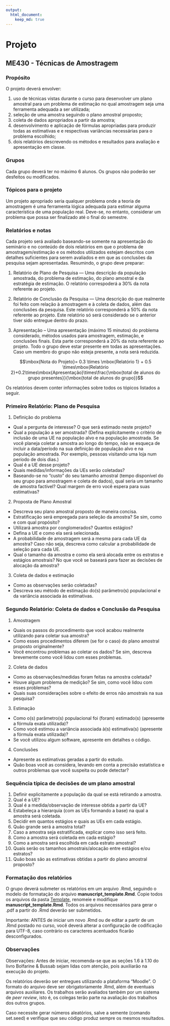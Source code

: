 ```yaml
---
output: 
  html_document:
    keep_md: true
---
```


# Projeto

## ME430 - Técnicas de Amostragem

### Propósito

O projeto deverá envolver:

1. uso de técnicas vistas durante o curso para desenvolver um plano amostral para um problema de estimação no qual amostragem seja uma ferramenta adequada a ser utilizada;
2. seleção de uma amostra seguindo o plano amostral proposto;
3. coleta de dados apropriados a partir da amostra;
4. desenvolvimento e aplicação de fórmulas apropriadas para produzir todas as estimativas e e respectivas variâncias necessárias para o problema escolhido;
5. dois relatórios descrevendo os métodos e resultados para avaliação e apresentação em classe. 


### Grupos

Cada grupo deverá ter no máximo 6 alunos. Os grupos não poderão ser desfeitos ou modificados.

### Tópicos para o projeto

  Um projeto apropriado seria qualquer problema onde a teoria de amostragem é uma ferramenta lógica adequada para estimar alguma característica de uma população real. Deve-se, no entanto, considerar um problema que possa ser finalizado até o final do semestre. 

### Relatórios e notas

  Cada projeto será avaliado baseando-se somente na apresentação do seminário e no conteúdo de dois relatórios em que o problema de amostragem/estimação e os métodos utilizados estejam descritos com detalhes suficientes para serem avaliados e em que as conclusões da pesquisa sejam apresentadas.  Resumindo, o grupo deve preparar:
  
1. Relatório de Plano de Pesquisa --- Uma descrição da população amostrada, do problema de estimação, do plano amostral e da estratégia de estimação. O relatório correspoderá a 30% da nota referente ao projeto. 
2. Relatório de Conclusão da Pesquisa --- Uma descrição do que realmente foi feito com relação à amostragem e à coleta de dados, além das conclusões da pesquisa. Este relatório corresponderá a 50% da nota referente ao projeto. Este relatório só será considerado se o anterior tiver sido entregue dentro do prazo.

3. Apresentação – Uma apresentação (máximo 15 minutos) do problema considerado, métodos usados para amostragem, estimação, e conclusões finais. Esta parte corresponderá a 20% da nota referente ao projeto. Todo o grupo deve estar presente em todas as apresentações. Caso um membro do grupo não esteja presente, a nota será reduzida.

$$\mbox{Nota do Projeto}= 0.3 \times \mbox{Relatório 1} + 0.5 \times\mbox{Relatório 2}+0.2\times\mbox{Apresentação}\times\frac{\mbox{total de alunos do grupo presentes}}{\mbox{total de alunos do grupo}}$$

Os relatórios devem conter informações sobre todos os tópicos listados a seguir.

### Primeiro Relatório: Plano de Pesquisa

1.   Definição do problema
*	Qual a pergunta de interesse? O que será estimado neste projeto?
*	Qual a população a ser amostrada?  (Defina explicitamente o critério de inclusão de uma UE na população alvo e na população amostrada. Se você planeja coletar a amostra ao longo do tempo, não se esqueça de incluir a data/período na sua definição de população alvo e na população amostrada.  Por exemplo, pessoas visitando uma loja num período de dois dias.) 
*	Qual é a UE desse projeto? 
*	Quais medidas/informações da UEs serão coletadas? 
*	Baseando-se no “custo” do seu tamanho amostral (tempo disponível do seu grupo para amostragem e coleta de dados), qual seria um tamanho de amostra factível? Qual margem de erro você espera para suas estimativas? 

2.	Proposta de Plano Amostral
*	Descreva seu plano amostral proposto de maneira concisa. 
*	Estratificação será empregada para seleção da amostra? Se sim, como e com qual propósito?
*	Utilizará amostra por conglomerados?  Quantos estágios?
*	Defina a UE e como ela será selecionada.
*	A probabilidade de amostragem será a mesma para cada UE da amostra? Caso não seja, descreva como calcular a probabilidade de seleção para cada UE. 
*	Qual o tamanho da amostra e como ela será alocada entre os estratos e estágios amostrais? No que você se baseará para fazer as decisões de alocação da amostra?


3.	Coleta de dados e estimação
*	Como as observações serão coletadas? 
*	Descreva seu método de estimação do(s) parâmetro(s) populacional e da variância associada às estimativas.

### Segundo Relatório: Coleta de dados e Conclusão da Pesquisa


1.  Amostragem 
*	Quais os passos do procedimento que você acabou realmente utilizando para coletar sua amostra?
*	Como esses procedimentos diferem (se for o caso) do plano amostral proposto originalmente?
*	Você encontrou problemas ao coletar os dados?  Se sim, descreva brevemente como você lidou com esses problemas.

2.	Coleta de dados
*	Como as observações/medidas foram feitas na amostra coletada?
*	Houve algum problema de medição? Se sim, como você lidou com esses problemas?
*	Quais suas considerações sobre o efeito de erros não amostrais na sua pesquisa?

3.	Estimação
*	Como o(s) parâmetro(s) populacional foi (foram) estimado(s) (apresente a fórmula exata utilizada)?
*	Como você estimou a variância associada à(s) estimativa(s) (apresente a fórmula exata utilizada)?
* Se você utilizou algum software, apresente em detalhes o código.


4.	Conclusões
*	Apresente as estimativas geradas a partir do estudo.
*	Quão boas você as considera, levando em conta a precisão estatística e outros problemas que você suspeita ou pode detectar?


### Sequência típica de decisões de um plano amostral

1. Definir explicitamente a população da qual se está retirando a amostra. 
2. Qual é a UE? 
3. Qual é a medida/observação de interesse obtida a partir da UE?
4. Estabeleça a hierarquia (com as UEs formando a base) na qual a amostra será coletada. 
5. Decidir em quantos estágios e quais as UEs em cada estágio.
6. Quão grande será a amostra total?
7. Caso a amostra seja estratificada, explicar como isso será feito.
8. Como a amostra será coletada em cada estágio?
9. Como a amostra será escolhida em cada estrato amostral?
10. Quais serão os tamanhos amostrais/alocação entre estágios e/ou estratos?
11. Quão boas são as estimativas obtidas a partir do plano amostral proposto?

### Formatação dos relatórios

O grupo deverá submeter os relatórios em um arquivo .Rmd, seguindo o modelo de formatação do arquivo **manuscript_template.Rmd**. Copie todos os arquivos da pasta [Template](./Template.zip), renomeie e modifique **manuscript_template.Rmd**.
Todos os arquivos necessários para gerar o .pdf a partir do .Rmd deverão ser submetidos.

Importante: ANTES de iniciar um novo .Rmd ou de editar a partir de um .Rmd postado no curso, você deverá alterar a configuração de codificação para UTF-8, caso contrário os caracteres acentuados ficarão desconfigurados.

### Observações


Observações: Antes de iniciar, recomenda-se que as seções 1.6 à 1.10 do livro Bolfarine & Bussab sejam lidas com atenção, pois  auxiliarão na execução do projeto.

Os relatórios deverão ser entregues utilizando a plataforma “Moodle”. O formato do arquivo deve ser obrigatoriamente .Rmd, além de eventuais arquivos auxiliares. Os trabalhos serão avaliados também por um sistema de *peer review*, isto é, os colegas terão parte na avaliação dos trabalhos dos outros grupos.

Caso necessite gerar números aleatórios, salve a semente (comando set.seed) e verifique que seu código produz sempre os mesmos resultados.



